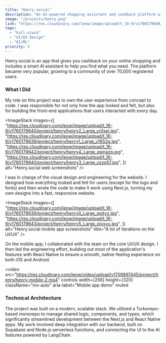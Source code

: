 ```yaml
---
title: "Henry.social"
description: "An AI-powered shopping assistant and cashback platform with over 70,000 users, built with Next.js, React Native, and Supabase."
image: "/projects/henry.png"
link: "https://res.cloudinary.com/leow/image/upload/t_16-9/v1760179640/project/henry/henry2_Large_vr0sej.jpg"
tags:
  - "Full-stack"
  - "UI/UX Design"
  - "AI/ML"
priority: 9
---
```



Henry.social is an app that gives you cashback on your online shopping and includes a smart AI assistant to help you find what you need. The platform became very popular, growing to a community of over 70,000 registered users.

### What I Did

My role on this project was to own the user experience from concept to code. I was responsible for not only how the app looked and felt, but also for building the front-end applications that users interacted with every day.

<ImageStack
  images={[
    "https://res.cloudinary.com/leow/image/upload/t_16-9/v1760179640/project/henry/henry2_Large_vr0sej.jpg",
    "https://res.cloudinary.com/leow/image/upload/t_16-9/v1760179639/project/henry/henry1_Large_v1652q.jpg",
    "https://res.cloudinary.com/leow/image/upload/t_16-9/v1760179642/project/henry/henry4_Large_ewnazp.jpg",
    "https://res.cloudinary.com/leow/image/upload/t_16-9/v1760179640/project/henry/henry3_Large_vzzq57.jpg",
  ]}
  alt="Henry.social web screenshots"
/>

I was in charge of the visual design and engineering for the website. I designed how everything looked and felt for users (except for the logo and fonts) and then wrote the code to make it work using Next.js, turning my own designs into a fast, responsive website.

<ImageStack
  images={[
    "https://res.cloudinary.com/leow/image/upload/t_16-9/v1760179639/project/henry/henry0_Large_qoityz.jpg",
    "https://res.cloudinary.com/leow/image/upload/t_16-9/v1760179643/project/henry/henry5_Large_pivxvu.jpg",
  ]}
  alt="Henry.social mobile app screenshots"
  title="A lot of iterations on the UI/UX"
/>

On the mobile app, I collaborated with the team on the core UI/UX design. I then led the engineering effort, building out most of the application's features with React Native to ensure a smooth, native-feeling experience on both iOS and Android.

<video
  src="https://res.cloudinary.com/leow/video/upload/v1759897445/project/henry/henry-mobile-2.mp4"
  controls
  width={256}
  height={320}
  className="mx-auto"
  aria-label="Mobile app demo"
  muted
></video>

### Technical Architecture

The project was built on a modern, scalable stack. We utilized a Turborepo-based monorepo to manage shared logic, components, and types, which significantly streamlined development between the Next.js and React Native apps. My work involved deep integration with our backend, built on Supabase and Node.js serverless functions, and connecting the UI to the AI features powered by LangChain.
